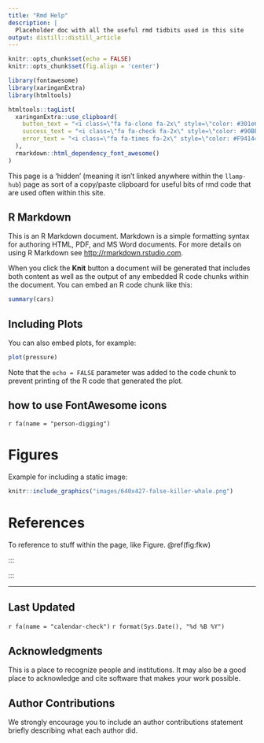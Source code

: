 ```yaml
---
title: "Rmd Help"
description: | 
  Placeholder doc with all the useful rmd tidbits used in this site
output: distill::distill_article
---
```


```r
knitr::opts_chunk$set(echo = FALSE)
knitr::opts_chunk$set(fig.align = 'center')

library(fontawesome)
library(xaringanExtra)
library(htmltools)
```

```r
htmltools::tagList(
  xaringanExtra::use_clipboard(
    button_text = "<i class=\"fa fa-clone fa-2x\" style=\"color: #301e64\"></i>",
    success_text = "<i class=\"fa fa-check fa-2x\" style=\"color: #90BE6D\"></i>",
    error_text = "<i class=\"fa fa-times fa-2x\" style=\"color: #F94144\"></i>"
  ),
  rmarkdown::html_dependency_font_awesome()
)
```

This page is a 'hidden' (meaning it isn't linked anywhere within the `llamp-hub`) page as sort of a copy/paste clipboard for useful bits of rmd code that are used often within this site. 

## R Markdown

This is an R Markdown document. Markdown is a simple formatting syntax for authoring HTML, PDF, and MS Word documents. For more details on using R Markdown see <http://rmarkdown.rstudio.com>.

When you click the **Knit** button a document will be generated that includes both content as well as the output of any embedded R code chunks within the document. You can embed an R code chunk like this:

```r
summary(cars)
```

## Including Plots

You can also embed plots, for example:

```r
plot(pressure)
```

Note that the `echo = FALSE` parameter was added to the code chunk to prevent printing of the R code that generated the plot.

## how to use FontAwesome icons

`r fa(name = "person-digging")`


# Figures
Example for including a static image:

```r
knitr::include_graphics("images/640x427-false-killer-whale.png")
```

# References
To reference to stuff within the page, like Figure. \@ref(fig:fkw)


<!-- <aside> -->
<!-- Last updated: "`r Sys.Date()`" -->
<!-- </aside> -->

:::

:::

---
## Last Updated {.appendix}

`r fa(name = "calendar-check")` `r format(Sys.Date(), "%d %B %Y")`

## Acknowledgments {.appendix}

This is a place to recognize people and institutions. It may also be a good place
to acknowledge and cite software that makes your work possible.

## Author Contributions {.appendix}

We strongly encourage you to include an author contributions statement briefly 
describing what each author did.

